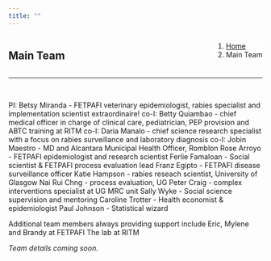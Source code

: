 ```yaml
---
title: ""
---
```


<!--Add a loading bar!-->
<script src="pace.js"></script>
<link href="pace_loadbar_loading.css" rel="stylesheet" />

<!--Create a block for title and breadcrumbs to appear on same line-->
<div style="width: 100%; display: inline-block;">
<div style="float: left; ">
# Main Team
</div>
<div style="float: right;">
<ol class="breadcrumb" style="background-color:white;">
  <li class="breadcrumb-item"><a href="index.html">Home</a></li>
  <li class="breadcrumb-item active">Main Team</li>
</ol>
</div>
</div>
<hr class="hr-orange">

<br>

<!--Begin page content!-->

PI: Betsy Miranda - FETPAFI veterinary epidemiologist, rabies specialist and implementation scientist extraordinaire!
co-I: Betty Quiambao - chief medical officer in charge of clinical care, pediatrician, PEP provision and ABTC training at RITM
co-I: Daria Manalo - chief science research specialist with a focus on rabies surveillance and laboratory diagnosis
co-I: Jobin Maestro - MD and Alcantara Municipal Health Officer, Romblon
Rose Arroyo - FETPAFI epidemiologist and research scientist
Ferlie Famaloan - Social scientist & FETPAFI process evaluation lead
Franz Egipto - FETPAFI disease surveillance officer
Katie Hampson - rabies reseach scientist, University of Glasgow
Nai Rui Chng - process evaluation, UG
Peter Craig - complex interventions specialist at UG MRC unit
Sally Wyke - Social science supervision and mentoring 
Caroline Trotter - Health economist & epidemiologist
Paul Johnson - Statistical wizard

Additional team members always providing support include Eric, Mylene and Brandy at FETPAFI
The lab at RITM

<em><p class="text-primary">Team details coming soon. </p></em>
